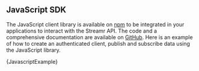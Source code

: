 

## JavaScript SDK

The JavaScript client library is available on <a href="https://www.npmjs.com/package/streamr-client" target="_blank">npm</a> to be integrated in your applications to interact with the Streamr API. The code and a comprehensive documentation are available on <a href="https://github.com/streamr-dev/streamr-client-javascript" target="_blank">GitHub</a>. Here is an example of how to create an authenticated client, publish and subscribe data using the JavaScript library.

<CodeSnippet language='javascript'>{JavascriptExample}</CodeSnippet>
